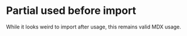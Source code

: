 # Partial used before import

While it looks weird to import after usage, this remains valid MDX usage.

<Partial />

